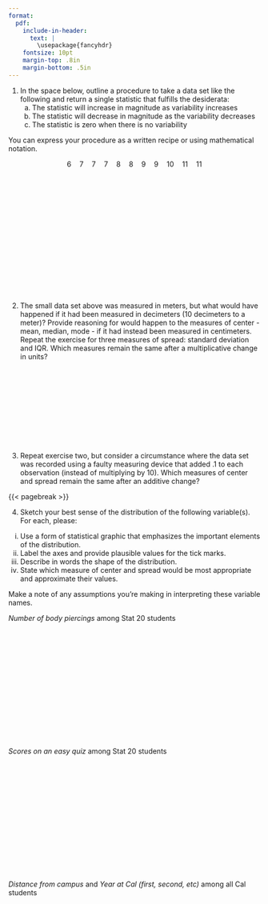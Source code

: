 ```yaml
---
format:
  pdf:
    include-in-header: 
      text: |
        \usepackage{fancyhdr}
    fontsize: 10pt
    margin-top: .8in
    margin-bottom: .5in
---
```


\thispagestyle{empty}

\begin{center}
\textsc{Stat 20: PS 2.1} \\
\noindent\rule{12cm}{0.4pt}
\end{center}

1. In the space below, outline a procedure to take a data set like the following and return a single statistic that fulfills the desiderata:
   a. The statistic will increase in magnitude as variability increases
   b. The statistic will decrease in magnitude as the variability decreases
   c. The statistic is zero when there is no variability

You can express your procedure as a written recipe or using mathematical notation.

$$ 6 \quad 7 \quad 7 \quad  7 \quad 8 \quad  8 \quad 9 \quad 9 \quad 10 \quad 11  \quad 11$$

\
\
\
\
\
\
\
\
\
\
\
\
\
\

2. The small data set above was measured in meters, but what would have happened if it had been measured in decimeters (10 decimeters to a meter)? Provide reasoning for would happen to the measures of center - mean, median, mode - if it had instead been measured in centimeters. Repeat the exercise for three measures of spread: standard deviation and IQR. Which measures remain the same after a multiplicative change in units?

\
\
\
\
\
\
\
\
\

3. Repeat exercise two, but consider a circumstance where the data set was recorded using a faulty measuring device that added .1 to each observation (instead of multiplying by 10). Which measures of center and spread remain the same after an additive change?



{{< pagebreak >}}

4. Sketch your best sense of the distribution of the following variable(s). For each, please: 

  i. Use a form of statistical graphic that emphasizes the important elements of the distribution.
  ii. Label the axes and provide plausible values for the tick marks.
  iii. Describe in words the shape of the distribution.
  iv. State which measure of center and spread would be most appropriate and approximate their values.

Make a note of any assumptions you're making in interpreting these variable names.

*Number of body piercings* among Stat 20 students

\
\
\
\
\
\
\
\
\
\
\
\
\

*Scores on an easy quiz* among Stat 20 students

\
\
\
\
\
\
\
\
\
\
\
\
\

*Distance from campus* and *Year at Cal (first, second, etc)* among all Cal students
